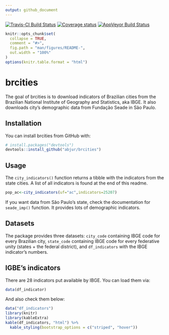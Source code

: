 ```yaml
---
output: github_document
---
```


[![Travis-CI Build Status](https://travis-ci.org/abjur/brcities.svg?branch=master)](https://travis-ci.org/abjur/brcities)
[![Coverage status](https://codecov.io/gh/abjur/brcities/branch/master/graph/badge.svg)](https://codecov.io/github/abjur/brcities?branch=master)
[![AppVeyor Build Status](https://ci.appveyor.com/api/projects/status/github/jjesusfilho/brcities?branch=master&svg=true)](https://ci.appveyor.com/project/jjesusfilho/brcities)

<!-- README.md is generated from README.Rmd. Please edit that file -->

```r
knitr::opts_chunk$set(
  collapse = TRUE,
  comment = "#>",
  fig.path = "man/figures/README-",
  out.width = "100%"
)
options(knitr.table.format = "html") 
```
# brcities

The goal of brcities is to download indicators of Brazilian cities from the
Brazilian National Institute of Geography and Statistics, aka IBGE. It also downloads city's demographic data from Fundação Seade in São Paulo.

## Installation

You can install brcities from GitHub with:

```r
# install.packages("devtools")
devtools::install_github("abjur/brcities")
```

## Usage

The `city_indicators()` function returns a tibble with the indicators from the state cities. A list of all indicators is found at the end of this readme.

```r
pop_ac<-city_indicators(uf="ac",indicators=25207)

```

If you want data from São Paulo's state, check the documentation for `seade_imp()` function. It provides lots of demographic indicators.

## Datasets

The package provides three datasets: `city_code` containing IBGE code for every Brazilian city,  `state_code` containing IBGE code for every federative unity (states + the federal district), and `df_indicators` with the IBGE indicator's numbers.

## IGBE's indicators

There are 28 indicators put available by IBGE. You can load them via:

``` r
data(df_indicator)
```

And also check them below:

```r
data("df_indicators")
library(knitr)
library(kableExtra)
kable(df_indicators, "html") %>%
  kable_styling(bootstrap_options = c("striped", "hover"))
```




